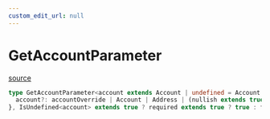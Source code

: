 ```yaml
---
custom_edit_url: null
---
```


# GetAccountParameter
<div className="doc-side">
<div className="doc-main-source">

[source](https://github.com/SeismicSystems/seismic-client/blob/9a8e456/packages/seismic-viem/src/viem-internal/account.ts#L3)

</div>
</div>

```ts
type GetAccountParameter<account extends Account | undefined = Account | undefined, accountOverride extends Account | Address | undefined = Account | Address, required extends boolean = true, nullish extends boolean = false> = MaybeRequired<{
  account?: accountOverride | Account | Address | (nullish extends true ? null : never)
}, IsUndefined<account> extends true ? required extends true ? true : false : false>
```